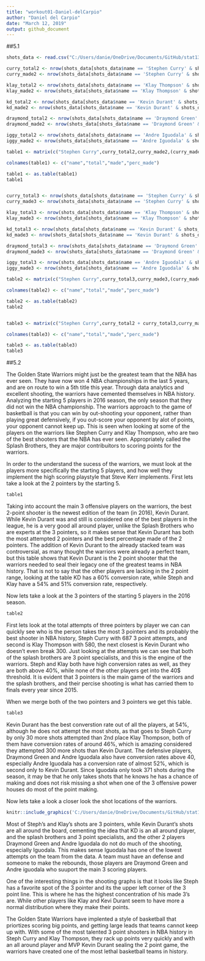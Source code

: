 ```yaml
---
title: "workout01-Daniel-delCarpio"
author: "Daniel del Carpio"
date: "March 12, 2019"
output: github_document
---
```

##5.1
```r

shots_data <- read.csv("C:/Users/danie/OneDrive/Documents/GitHub/stat133workout01/workout01/data/shots-data.csv", stringsAsFactors = FALSE)

curry_total2 <- nrow(shots_data[shots_data$name == 'Stephen Curry' & shots_data$shot_type == '2PT Field Goal',])
curry_made2 <- nrow(shots_data[shots_data$name == 'Stephen Curry' & shots_data$shot_type == '2PT Field Goal' & shots_data$shot_made_flag == 'shot_yes',])

klay_total2 <- nrow(shots_data[shots_data$name == 'Klay Thompson' & shots_data$shot_type == '2PT Field Goal',])
klay_made2 <- nrow(shots_data[shots_data$name == 'Klay Thompson' & shots_data$shot_type == '2PT Field Goal' & shots_data$shot_made_flag == 'shot_yes',])

kd_total2 <- nrow(shots_data[shots_data$name == 'Kevin Durant' & shots_data$shot_type == '2PT Field Goal',])
kd_made2 <- nrow(shots_data[shots_data$name == 'Kevin Durant' & shots_data$shot_type == '2PT Field Goal' & shots_data$shot_made_flag == 'shot_yes',])

draymond_total2 <- nrow(shots_data[shots_data$name == 'Draymond Green' & shots_data$shot_type == '2PT Field Goal',])
draymond_made2 <- nrow(shots_data[shots_data$name == 'Draymond Green' & shots_data$shot_type == '2PT Field Goal' & shots_data$shot_made_flag == 'shot_yes',])

iggy_total2 <- nrow(shots_data[shots_data$name == 'Andre Iguodala' & shots_data$shot_type == '2PT Field Goal',])
iggy_made2 <- nrow(shots_data[shots_data$name == 'Andre Iguodala' & shots_data$shot_type == '2PT Field Goal' & shots_data$shot_made_flag == 'shot_yes',])

table1 <- matrix(c("Stephen Curry",curry_total2,curry_made2,(curry_made2/curry_total2),"Klay Thompson",klay_total2,klay_made2,(klay_made2/klay_total2),"Kevin Durant", kd_total2, kd_made2,(kd_made2/kd_total2),"Draymond Green", draymond_total2, draymond_made2,(draymond_made2/draymond_total2),"Andre Iguodala",iggy_total2,iggy_made2,(iggy_made2/iggy_total2)),ncol=4,byrow=TRUE)

colnames(table1) <- c("name","total","made","perc_made")

table1 <- as.table(table1)
table1 


curry_total3 <- nrow(shots_data[shots_data$name == 'Stephen Curry' & shots_data$shot_type == '3PT Field Goal',])
curry_made3 <- nrow(shots_data[shots_data$name == 'Stephen Curry' & shots_data$shot_type == '3PT Field Goal' & shots_data$shot_made_flag == 'shot_yes',])

klay_total3 <- nrow(shots_data[shots_data$name == 'Klay Thompson' & shots_data$shot_type == '3PT Field Goal',])
klay_made3 <- nrow(shots_data[shots_data$name == 'Klay Thompson' & shots_data$shot_type == '3PT Field Goal' & shots_data$shot_made_flag == 'shot_yes',])

kd_total3 <- nrow(shots_data[shots_data$name == 'Kevin Durant' & shots_data$shot_type == '3PT Field Goal',])
kd_made3 <- nrow(shots_data[shots_data$name == 'Kevin Durant' & shots_data$shot_type == '3PT Field Goal' & shots_data$shot_made_flag == 'shot_yes',])

draymond_total3 <- nrow(shots_data[shots_data$name == 'Draymond Green' & shots_data$shot_type == '3PT Field Goal',])
draymond_made3 <- nrow(shots_data[shots_data$name == 'Draymond Green' & shots_data$shot_type == '3PT Field Goal' & shots_data$shot_made_flag == 'shot_yes',])

iggy_total3 <- nrow(shots_data[shots_data$name == 'Andre Iguodala' & shots_data$shot_type == '3PT Field Goal',])
iggy_made3 <- nrow(shots_data[shots_data$name == 'Andre Iguodala' & shots_data$shot_type == '3PT Field Goal' & shots_data$shot_made_flag == 'shot_yes',])

table2 <- matrix(c("Stephen Curry",curry_total3,curry_made3,(curry_made3/curry_total3),"Klay Thompson",klay_total3,klay_made3,(klay_made3/klay_total3),"Kevin Durant", kd_total3, kd_made3,(kd_made3/kd_total3),"Draymond Green", draymond_total3, draymond_made3,(draymond_made3/draymond_total3),"Andre Iguodala",iggy_total3,iggy_made3,(iggy_made3/iggy_total3)),ncol=4,byrow=TRUE)

colnames(table2) <- c("name","total","made","perc_made")

table2 <- as.table(table2)
table2 


table3 <- matrix(c("Stephen Curry",curry_total2 + curry_total3,curry_made3 +curry_made2,(curry_made3 +curry_made2)/(curry_total2 + curry_total3),"Klay Thompson",klay_total3+klay_total2,klay_made3+klay_made2,(klay_made3+klay_made2)/(klay_total2+klay_total3),"Kevin Durant", kd_total3+kd_total2, kd_made2+kd_made3,(kd_made2+kd_made3)/(kd_total2 +kd_total3),"Draymond Green", draymond_total3+draymond_total2, draymond_made2 + draymond_made3,(draymond_made2+draymond_made3)/(draymond_total2+draymond_total3),"Andre Iguodala",iggy_total2+iggy_total3,iggy_made3+iggy_made2,(iggy_made2+iggy_made3)/(iggy_total2 +iggy_total3)),ncol=4,byrow=TRUE)

colnames(table3) <- c("name","total","made","perc_made")

table3 <- as.table(table3)
table3 
```
##5.2


The Golden State Warriors might just be the greatest team that the NBA has ever seen. They have now won 4 NBA championships in the last 5 years, and are on route to win a 5th title this year. Through data analytics and excellent shooting, the warriors have cemented themselves in NBA history. Analyzing the starting 5 players in 2016 season, the only season that they did not win the NBA championship. The warriors approach to the game of basketball is that you can win by out-shooting your opponent, rather than playing great defensively, if you out-score your opponent by alot of points, your opponent cannot keep up. This is seen when looking at some of the players on the warriors like Stephen Curry and Klay Thompson, who are two of the best shooters that the NBA has ever seen. Appropriately called the Splash Brothers, they are major contribuitors to scoring points for the warriors. 

In order to the understand the sucess of the warriors, we must look at the players more specifically the starting 5 players, and how well they implement the high scoring playstyle that Steve Kerr implements. First lets take a look at the 2 pointers by the starting 5.

```r
table1
```

Taking into account the main 3 offensive players on the warriors, the best 2-point shooter is the newest edition of the team (in 2016), Kevin Durant. While Kevin Durant was and still is considered one of the best players in the league, he is a very good all around player, unlike the Splash Brothers who are experts at the 3 pointers, so it makes sense that Kevin Durant has both the most attempted 2 pointers and the best percentage made of the 2 pointers. The addition of Kevin Durant to the already stacked team was controversial, as many thought the warriors were already a perfect team, but this table shows that Kevin Durant is the 2 point shooter that the warriors needed to seal their legacy one of the greatest teams in NBA history. That is not to say that the other players are lacking in the 2 point range, looking at the table KD has a 60% conversion rate, while Steph and Klay have a 54% and 51% conversion rate, respectively. 

Now lets take a look at the 3 pointers of the starting 5 players in the 2016 season.

```r
table2
```

First lets look at the total attempts of three pointers by player we can can quickly see who is the person takes the most 3 pointers and its probably the best shooter in NBA history, Steph Curry with 687 3 point attempts, and second is Klay Thompson with 580, the next closest is Kevin Durant who doesn't even break 300. Just looking at the attempts we can see that both of the splash brothers are 3 point specialists, and this is the engine of the warriors. Steph and Klay both have high conversion rates as well, as they are both above 40%, while none of the other players get into the 40$ threshold. It is evident that 3 pointers is the main game of the warriors and the splash brothers, and their percise shooting is what has carried them to finals every year since 2015.

When we merge both of the two pointers and 3 pointers we get this table.

```r
table3
```

Kevin Durant has the best converstion rate out of all the players, at 54%, although he does not attempt the most shots, as that goes to Steph Curry by only 30 more shots attempted than 2nd place Klay Thompson, both of them have conversion rates of around 46%, which is amazing considered they attempted 300 more shots than Kevin Durant. The defensive players, Draymond Green and Andre Iguodala also have conversion rates above 40, especially Andre Iguodala has a conversion rate of almost 52%, which is second only to Kevin Durant. Since Iguodala only took 371 shots during the season, it may be that he only takes shots that he knows he has a chance of making and does not risk missing a shot when one of the 3 offensive power houses do most of the point making. 



Now lets take a look a closer look the shot locations of the warriors.  

```r
knitr::include_graphics('C:/Users/danie/OneDrive/Documents/GitHub/stat133workout01/workout01/images/gsw-shot-charts.png')
```

Most of Steph's and Klay's shots are 3 pointers, while Kevin Durant's shots are all around the board, cementing the idea that KD is an all around player, and the splash brothers and 3 point specialists, and the other 2 players Draymond Green and Andre Iguodala do not do much of the shooting, especially Iguodala. This makes sense Iguodala has one of the lowest attempts on the team from the data. A team must have an defense and someone to make the rebounds, those players are Draymond Green and Andre iguodala who suuport the main 3 scoring players. 

One of the interesting things in the shooting graphs is that it looks like Steph has a favorite spot of the 3 pointer and its the upper left corner of the 3 point line. This is where he has the highest concentration of his made 3's are. While other players like Klay and Kevi Durant seem to have more a normal distribution where they make their points. 

The Golden State Warriors have implented a style of basketball that priortizes scoring big points, and getting large leads that teams cannot keep up with. With some of the most talented 3 point shooters in NBA history in Steph Curry and Klay Thompson, they rack up points very quickly and with an all around player and MVP Kevin Durant sealing the 2 point game, the warriors have created one of the most lethal basketball teams in history. 